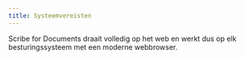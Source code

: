 ```yaml
---
title: Systeemvereisten
---
```



Scribe for Documents draait volledig op het web en werkt dus op elk besturingssysteem met een moderne webbrowser.

